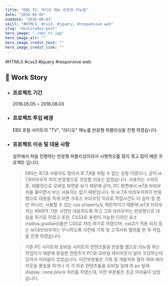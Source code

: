 ```yaml
---
title: "EBS TV, 라디오 메뉴 반응형 리뉴얼"
date: "2016-05-05"
enddate: "2016-08-03"
skill: "#HTML5, #css3, #jquery, #responsive web"
slug: "ebstvradio-post"
hero_image: "./ebs_tv.jpg"
hero_image_alt: ""
hero_image_credit_text: ""
hero_image_credit_link: ""
---
```


<div className="badge-wrap">
  <span className="badge badge-html">#HTML5</span>
  <span className="badge badge-css">#css3</span>
  <span className="badge badge-javscript">#jquery</span>
  <span className="badge badge-rwd">#responsive web</span>
</div>

## 🎤 Work Story

- ### 프로젝트 기간

  2016.05.05 ~ 2016.08.03

- ### 프로젝트 투입 배경

  EBS 포털 사이트의 "TV", "라디오" 메뉴를 반응형 퍼블리싱을 진행 하였습니다.

- ### 프로젝트 이슈 및 대응 사항

  실무에서 처음 진행하는 반응형 퍼블리싱이라서 시행착오를 많이 겪고 많이 배운 프로젝트 입니다.

  > EBS는 IE7,8 사용자도 많아서 IE 7,8을 버릴 수 없는 상황 이였으나, 굳이 ie 7,8브라우저 까지 반응형으로 코딩할 이유는 없었습니다. 사용자는 스마트폰, 태블릿으로 모바일 화면을 보기 때문에 굳이, PC 화면에서 ie7,8 브라우저를 줄이면서 보는 사용자는 없기 때문입니다. 또 ie 7,8 브라우저까지 반응형으로 대응을 하게 되면 크로스 브라우징 이슈로 작업시간도 더 길어 질 뿐만 아니라, 사용할 수 있는 css property도 제한적이기 때문에 ie7,8 브라우저는 980PX 기본 시안만 대응하도록 하고 그외 브라우저는 반응형으로 대응을 하기로 하였고 또한, CSS3로 표현이 가능한 디자인 요소(radius,gradiant)들은 CSS로 처리 하기로 하였으며, css3가 적용 되지 않는 ie7,8브라우저는 무시하도록 사전에 기획 및 고객사와 협의를 한 후 작업을 진행 하였습니다.

  > 기존 PC 사이트와 모바일 사이트의 컨텐츠들을 반응협 웹으로 리뉴얼 하는 작업이기 때문에 동일한 컨텐츠가 PC와 모바일 레이아웃이 달라 코딩하는데 있어서 어려움이 있었습니다.
  > 이런부분들은 기획 및 개발자와 협의 하여 레이아웃을 통일을 하거나 각 각 따로 컨텐츠들을 모바일 일때 와 pc 일때 display: none,block 처리를 하였는데, 이런 부분들은 조금 아쉬움이 남았습니다.

